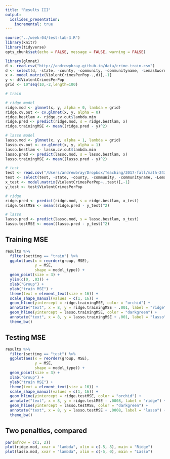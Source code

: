```yaml
---
title: "Results III"
output:
  ioslides_presentation:
    incremental: true
---
```


```r
source("../week-04/test-lab-3.R")
library(knitr)
library(tidyverse)
opts_chunk$set(echo = FALSE, message = FALSE, warning = FALSE)
```


```r
library(glmnet)
d <- read.csv("http://andrewpbray.github.io/data/crime-train.csv")
d <- select(d, -state, -county, -community, -communityname, -LemasSwornFT, -LemasSwFTPerPop, -LemasSwFTFieldOps, -LemasSwFTFieldPerPop, -LemasTotalReq, -LemasTotReqPerPop, -PolicReqPerOffic, -PolicPerPop, -RacialMatchCommPol, -PctPolicWhite, -PctPolicBlack, -PctPolicHisp, -PctPolicAsian, -PctPolicMinor, -OfficAssgnDrugUnits,  -NumKindsDrugsSeiz, -PolicAveOTWorked, -PolicCars, -PolicOperBudg, -LemasPctPolicOnPatr, -LemasGangUnitDeploy, -LemasPctOfficDrugUn, -PolicBudgPerPop)
x <- model.matrix(ViolentCrimesPerPop~.,d)[,-1]
y <- d$ViolentCrimesPerPop
grid <- 10^seq(10,-2,length=100)

# train

# ridge model
ridge.mod <- glmnet(x, y, alpha = 0, lambda = grid)
ridge.cv.out <- cv.glmnet(x, y, alpha = 0)
ridge.bestlam <- ridge.cv.out$lambda.min
ridge.pred <- predict(ridge.mod, s = ridge.bestlam, x)
ridge.trainingMSE <- mean((ridge.pred - y)^2)

# lasso model
lasso.mod <- glmnet(x, y, alpha = 1, lambda = grid)
lasso.cv.out <- cv.glmnet(x, y, alpha = 1)
lasso.bestlam <- lasso.cv.out$lambda.min
lasso.pred <- predict(lasso.mod, s = lasso.bestlam, x)
lasso.trainingMSE <- mean((lasso.pred - y)^2)

# test
test <- read.csv("/Users/andrewbray/Dropbox/Teaching/2017-fall/math-243/assets/week-04/crime-test.csv")
test <- select(test, -state, -county, -community, -communityname, -LemasSwornFT, -LemasSwFTPerPop, -LemasSwFTFieldOps, -LemasSwFTFieldPerPop, -LemasTotalReq, -LemasTotReqPerPop, -PolicReqPerOffic, -PolicPerPop, -RacialMatchCommPol, -PctPolicWhite, -PctPolicBlack, -PctPolicHisp, -PctPolicAsian, -PctPolicMinor, -OfficAssgnDrugUnits,  -NumKindsDrugsSeiz, -PolicAveOTWorked, -PolicCars, -PolicOperBudg, -LemasPctPolicOnPatr, -LemasGangUnitDeploy, -LemasPctOfficDrugUn, -PolicBudgPerPop)
x_test <- model.matrix(ViolentCrimesPerPop~.,test)[,-1]
y_test <- test$ViolentCrimesPerPop

# ridge
ridge.pred <- predict(ridge.mod, s = ridge.bestlam, x_test)
ridge.testMSE <- mean((ridge.pred - y_test)^2)

# lasso
lasso.pred <- predict(lasso.mod, s = lasso.bestlam, x_test)
lasso.testMSE <- mean((lasso.pred - y_test)^2)
```

    

## Training MSE

```r
results %>%
  filter(setting == "train") %>%
  ggplot(aes(x = reorder(group, MSE), 
             y = MSE, 
             shape = model_type)) + 
  geom_point(size = 3) +
  ylim(c(0, .03)) +
  xlab("Group") + 
  ylab("train MSE") + 
  theme(text = element_text(size = 16)) +
  scale_shape_manual(values = c(1, 16)) +
  geom_hline(yintercept = ridge.trainingMSE, color = "orchid") +
  annotate("text", x = 8, y = ridge.trainingMSE - .001, label = "ridge") +
  geom_hline(yintercept = lasso.trainingMSE, color = "darkgreen") +
  annotate("text", x = 8, y = lasso.trainingMSE + .001, label = "lasso") +
  theme_bw()
```


## Testing MSE

```r
results %>%
  filter(setting == "test") %>%
  ggplot(aes(x = reorder(group, MSE), 
             y = MSE, 
             shape = model_type)) + 
  geom_point(size = 3) +
  xlab("Group") + 
  ylab("train MSE") + 
  theme(text = element_text(size = 16)) +
  scale_shape_manual(values = c(1, 16)) +
  geom_hline(yintercept = ridge.testMSE, color = "orchid") +
  annotate("text", x = 8, y = ridge.testMSE - .0008, label = "ridge") +
  geom_hline(yintercept = lasso.testMSE, color = "darkgreen") +
  annotate("text", x = 8, y = lasso.testMSE + .0008, label = "lasso") +
  theme_bw()
```


## Two penalties, compared

```r
par(mfrow = c(1, 2))
plot(ridge.mod, xvar = "lambda", xlim = c(-5, 8), main = "Ridge")
plot(lasso.mod, xvar = "lambda", xlim = c(-5, 0), main = "Lasso")
```

